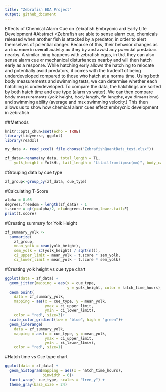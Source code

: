 ```yaml
---
title: "Zebrafish EDA Project"
output: github_document
---
```

Effects of Chemical Alarm Cue on Zebrafish Embryonic and Early Life Development
#Abstract
>Zebrafish are able to sense alarm cue, chemicals released when another fish is attacked by a predator, in order to alert themselves of potential danger. Because of this, their behavior changes as an increase in overall activity as they try and avoid any potential predators nearby. A similar thing happens with zebrafish eggs, in that they can also sense alarm cue or mechanical disturbances nearby and will then hatch early as a response. While hatching early allows the hatchling to relocate and potentially avoid predators, it comes with the tradeoff of being underdeveloped compared to those who hatch at a normal time. Using both body measurements and swimming tests, we can determine whether each hatchling is underdeveloped. To compare the data, the hatchlings are sorted by both hatch time and cue type (alarm vs water). We can then compare body measurements (yolk height, body length, fin lengths, eye dimensions) and swimming ability (average and max swimming velocity.) This then allows us to show how chemical alarm cues effect embryonic development in zebrafish

##Methods

```r
knitr::opts_chunk$set(echo = TRUE)
library(tidyverse, ggplot)
library(readxl)
```


```r
my_data <- read_excel( file.choose("ZebrafishQuantData_test.xlsx"))

zf_data<-rename(my_data, total_length = TL, 
    yolk_height = YolkHt, tail_length = "Lttailfromtipmsc(mm)", body_cavity_lenth = BodyCavLen, trunk_total =   TrunkTotal,head_depth = HeadDpth, caudal_fin_height = CaudHt, trunk_and_fin = "Trunk+Fin", dorsal_fin_height = DorsalFin, dorsal_fin_length = DorsalFinLen, anal_fin_length = AnalFinLen, eye_height = EyeHt, eye_length = EyeLen, hatch_time_hours = "hatchtime(hours)", average_velocity = VelAvg, max_velocity = VelMax, cue_type = W1A2)
```
#Grouping data by cue type
```r
zf_group<-group_by(zf_data, cue_type)
```
#Calculating T-Score
```r
alpha = 0.05
degrees.freedom = length(zf_data) - 1
t.score = qt(p=alpha/2, df=degrees.freedom,lower.tail=F)
print(t.score)
```
#Creating summary for Yolk Height
```r
zf_summary_yolk <-
  summarize(
    zf_group, 
    mean_yolk = mean(yolk_height),
    sem_yolk = sd(yolk_height) / sqrt(n()),
    ci_upper_limit = mean_yolk + t.score * sem_yolk,
    ci_lower_limit = mean_yolk - t.score * sem_yolk)
```
#Creating yolk height vs cue type chart
```r
ggplot(data = zf_data) +
  geom_jitter(mapping = aes(x = cue_type, 
                            y = yolk_height, color = hatch_time_hours), width = 0.3)+
  geom_point(
    data = zf_summary_yolk, 
    mapping = aes(x = cue_type, y = mean_yolk, 
                  ymax = ci_upper_limit, 
                  ymin = ci_lower_limit),
    color = "red", size=3)+
  scale_color_gradient(low = "blue", high = "green")+
  geom_linerange(
    data = zf_summary_yolk, 
    mapping = aes(x = cue_type, y = mean_yolk, 
                  ymax = ci_upper_limit, 
                  ymin = ci_lower_limit),
    color = "red", size=1)
```
#Hatch time vs Cue type chart
```r
ggplot(data = zf_data) +
  geom_histogram(mapping = aes(x = hatch_time_hours), 
                 binwidth = 6)+
  facet_wrap(~ cue_type, scales = "free_y") +
  theme_gray(base_size = 24)
```

